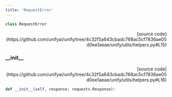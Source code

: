 ```yaml
---
title: 'RequestError'
---
```


```python
class RequestError
```

<p align="right">[source code](https://github.com/unifyai/unify/tree/4c32f5a643cbadc768ac5cf7836ae05d0ee1aeae/unify/utils/helpers.py#L15)</p>



### \_\_init\_\_

<p align="right">[source code](https://github.com/unifyai/unify/tree/4c32f5a643cbadc768ac5cf7836ae05d0ee1aeae/unify/utils/helpers.py#L16)</p>

```python
def __init__(self, response: requests.Response):
```


